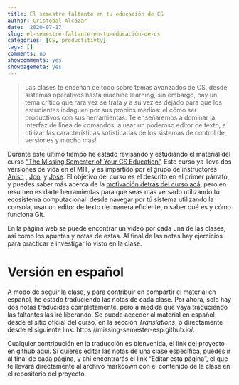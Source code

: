 ```yaml
---
title: El semestre faltante en tu educación de CS
author: Cristóbal Alcázar
date: '2020-07-17'
slug: el-semestre-faltante-en-tu-educación-de-cs
categories: [CS, productitivty]
tags: []
comments: no
showcomments: yes
showpagemeta: yes
---
```



> Las clases te enseñan de todo sobre temas avanzados de CS, desde sistemas operativos hasta machine learning, sin embargo, hay un tema crítico que rara vez se trata y a su vez es dejado para que los estudiantes indaguen por sus propios medios: el cómo ser productivos con sus herramientas. Te enseñaremos a dominar la interfaz de línea de comandos, a usar un poderoso editor de texto, a utilizar las características sofisticadas de los sistemas de control de versiones y mucho más!


Durante este último tiempo he estado revisando y estudiando el material del curso ["The Missing Semester of Your CS Education"](https://missing.csail.mit.edu/).
Este curso ya lleva dos versiones de vida en el MIT, y es impartido por el grupo de 
instructores [Anish](https://www.anishathalye.com/) , [Jon](https://thesquareplanet.com/),
y [Jose](http://josejg.com/). El objetivo del curso es el descrito en el
primer párrafo, y puedes saber más acerca de la [motivación detrás del curso acá](https://missing.csail.mit.edu/about/),
pero en resumen es darte herramientas para que seas más versado utilizando tú 
ecosistema computacional: desde navegar por tú sistema utilizando la consola, 
usar un editor de texto de manera eficiente, o saber qué es y cómo funciona
Git.

En la página web se puede encontrar un video por cada una de las clases, así como
los apuntes y notas de estas. Al final de las notas hay ejercicios para practicar
e investigar lo visto en la clase. 


# Versión en español

A modo de seguir la clase, y para contribuir en compartir el material
en español, he estado traduciendo las notas de cada clase. Por ahora, solo hay
dos notas traducidas completamente, pero a medida que vaya traduciendo las faltantes
las iré liberando. Se puede acceder al material en español desde el sitio oficial 
del curso, en la sección _Translations_, o directamente desde el siguiente link:
https://missing-semester-esp.github.io/.

Cualquier contribución en la traducción es bienvenida, el link del
proyecto en github [aquí](https://github.com/missing-semester-esp/missing-semester-esp.github.io). 
Si quieres editar las notas de una clase específica, puedes ir al final de cada
página, y ahí encontrarás el link "Editar esta página", el que te llevará directamente
al archivo markdown con el contenido de la clase en el repositorio del proyecto.


